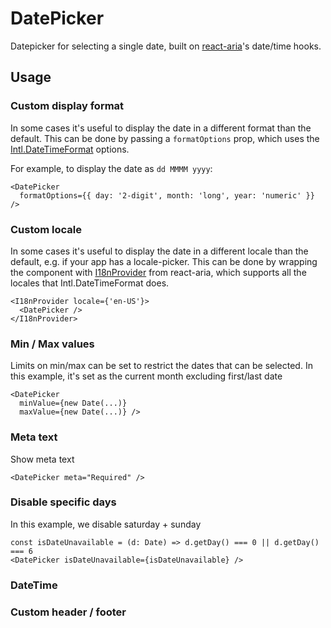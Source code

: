 

<Links
  sourceUrl="https://github.com/equinor/design-system/blob/develop/packages/eds-core-react/src/components/Datepicker/DatePicker.tsx"
  edsSBUrl="https://storybook.eds.equinor.com/?path=/docs/inputs-dates-datepicker--docs"
/>

# DatePicker

Datepicker for selecting a single date, built on [react-aria](https://react-spectrum.adobe.com/react-aria)'s date/time hooks.

<Primary />
<Controls />

## Usage

### Custom display format

In some cases it's useful to display the date in a different format than the default. This can be done by passing a `formatOptions` prop, which uses the [Intl.DateTimeFormat](https://developer.mozilla.org/en-US/docs/Web/JavaScript/Reference/Global_Objects/Intl/DateTimeFormat) options.

For example, to display the date as `dd MMMM yyyy`:

```
<DatePicker
  formatOptions={{ day: '2-digit', month: 'long', year: 'numeric' }} />
```

<Canvas of={ComponentStories.CustomDisplayFormat} />

### Custom locale

In some cases it's useful to display the date in a different locale than the default, e.g. if your app has a locale-picker.
This can be done by wrapping the component with [I18nProvider](https://react-spectrum.adobe.com/react-aria/I18nProvider.html) from react-aria, which supports all the locales that Intl.DateTimeFormat does.

```
<I18nProvider locale={'en-US'}>
  <DatePicker />
</I18nProvider>
```

<Canvas of={ComponentStories.CustomLocale} />

### Min / Max values

Limits on min/max can be set to restrict the dates that can be selected. In this example, it's set as the current month excluding first/last date

```
<DatePicker
  minValue={new Date(...)}
  maxValue={new Date(...)} />
```

<Canvas of={ComponentStories.WithMinAndMaxValue} />

### Meta text

Show meta text

```
<DatePicker meta="Required" />
```

<Canvas of={ComponentStories.WithMetaText} />

### Disable specific days

In this example, we disable saturday + sunday

```
const isDateUnavailable = (d: Date) => d.getDay() === 0 || d.getDay() === 6
<DatePicker isDateUnavailable={isDateUnavailable} />
```

<Canvas of={ComponentStories.LimitSpecificDays} />

### DateTime

<Canvas of={ComponentStories.DateTime} />

### Custom header / footer

<Canvas of={ComponentStories.CustomHeaderFooter} />
